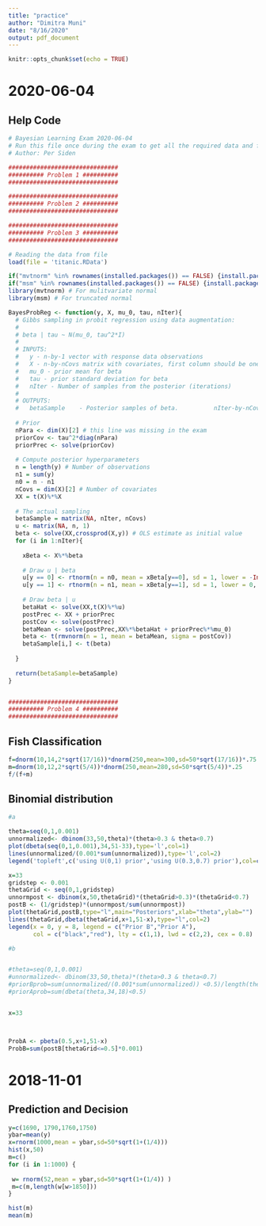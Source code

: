```yaml
---
title: "practice"
author: "Dimitra Muni"
date: "8/16/2020"
output: pdf_document
---
```


```r
knitr::opts_chunk$set(echo = TRUE)
```


# 2020-06-04

## Help Code
```r
# Bayesian Learning Exam 2020-06-04
# Run this file once during the exam to get all the required data and functions for the exam in working memory 
# Author: Per Siden

###############################
########## Problem 1 ########## 
############################### 

###############################
########## Problem 2 ########## 
############################### 

###############################
########## Problem 3 ########## 
############################### 

# Reading the data from file
load(file = 'titanic.RData')

if("mvtnorm" %in% rownames(installed.packages()) == FALSE) {install.packages("mvtnorm")}
if("msm" %in% rownames(installed.packages()) == FALSE) {install.packages("msm")}
library(mvtnorm) # For mulitvariate normal
library(msm) # For truncated normal

BayesProbReg <- function(y, X, mu_0, tau, nIter){
  # Gibbs sampling in probit regression using data augmentation:
  #
  # beta | tau ~ N(mu_0, tau^2*I)
  #
  # INPUTS:
  #   y - n-by-1 vector with response data observations
  #   X - n-by-nCovs matrix with covariates, first column should be ones if you want an intercept.
  #   mu_0 - prior mean for beta
  #   tau - prior standard deviation for beta
  #   nIter - Number of samples from the posterior (iterations)
  #
  # OUTPUTS:
  #   betaSample    - Posterior samples of beta.          nIter-by-nCovs matrix
  
  # Prior
  nPara <- dim(X)[2] # this line was missing in the exam
  priorCov <- tau^2*diag(nPara)
  priorPrec <- solve(priorCov)
  
  # Compute posterior hyperparameters
  n = length(y) # Number of observations
  n1 = sum(y)
  n0 = n - n1
  nCovs = dim(X)[2] # Number of covariates
  XX = t(X)%*%X
  
  # The actual sampling
  betaSample = matrix(NA, nIter, nCovs)
  u <- matrix(NA, n, 1)
  beta <- solve(XX,crossprod(X,y)) # OLS estimate as initial value
  for (i in 1:nIter){
    
    xBeta <- X%*%beta
    
    # Draw u | beta
    u[y == 0] <- rtnorm(n = n0, mean = xBeta[y==0], sd = 1, lower = -Inf, upper = 0)
    u[y == 1] <- rtnorm(n = n1, mean = xBeta[y==1], sd = 1, lower = 0, upper = Inf)
    
    # Draw beta | u
    betaHat <- solve(XX,t(X)%*%u)
    postPrec <- XX + priorPrec
    postCov <- solve(postPrec)
    betaMean <- solve(postPrec,XX%*%betaHat + priorPrec%*%mu_0)
    beta <- t(rmvnorm(n = 1, mean = betaMean, sigma = postCov))
    betaSample[i,] <- t(beta)
    
  }
  
  return(betaSample=betaSample)
}


###############################
########## Problem 4 ########## 
###############################
```


## Fish Classification

```r
f=dnorm(10,14,2*sqrt(17/16))*dnorm(250,mean=300,sd=50*sqrt(17/16))*.75
m=dnorm(10,12,2*sqrt(5/4))*dnorm(250,mean=280,sd=50*sqrt(5/4))*.25
f/(f+m)
```


## Binomial distribution

```r
#a

theta=seq(0,1,0.001)
unnormalized<- dbinom(33,50,theta)*(theta>0.3 & theta<0.7)
plot(dbeta(seq(0,1,0.001),34,51-33),type='l',col=1)
lines(unnormalized/(0.001*sum(unnormalized)),type='l',col=2)
legend('topleft',c('using U(0,1) prior','using U(0.3,0.7) prior'),col=c(1,2),lty=2)

x=33
gridstep <- 0.001
thetaGrid <- seq(0,1,gridstep)
unnormpost <- dbinom(x,50,thetaGrid)*(thetaGrid>0.3)*(thetaGrid<0.7)
postB <- (1/gridstep)*(unnormpost/sum(unnormpost))
plot(thetaGrid,postB,type="l",main="Posteriors",xlab="theta",ylab="")
lines(thetaGrid,dbeta(thetaGrid,x+1,51-x),type="l",col=2)
legend(x = 0, y = 8, legend = c("Prior B","Prior A"), 
       col = c("black","red"), lty = c(1,1), lwd = c(2,2), cex = 0.8)

#b


#theta=seq(0,1,0.001)
#unnormalized<- dbinom(33,50,theta)*(theta>0.3 & theta<0.7)
#priorBprob=sum(unnormalized/(0.001*sum(unnormalized)) <0.5)/length(theta)
#priorAprob=sum(dbeta(theta,34,18)<0.5)


x=33



ProbA <- pbeta(0.5,x+1,51-x)
ProbB=sum(postB[thetaGrid<=0.5]*0.001)
```



# 2018-11-01

## Prediction and Decision
```r
y=c(1690, 1790,1760,1750)
ybar=mean(y)
x=rnorm(1000,mean = ybar,sd=50*sqrt(1+(1/4)))
hist(x,50)
m=c()
for (i in 1:1000) {
  
 w= rnorm(52,mean = ybar,sd=50*sqrt(1+(1/4)) ) 
 m=c(m,length(w[w>1850]))
}

hist(m)
mean(m)

```

